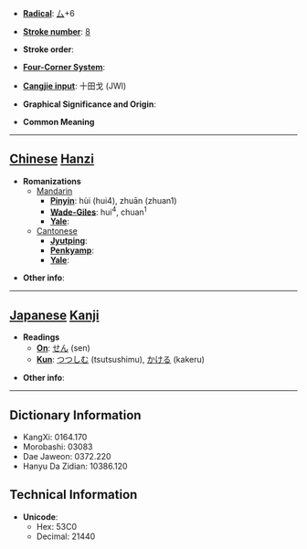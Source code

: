* '''[[Wiktionary:Chinese radical index| Radical]]''': [[Wiktionary:Chinese radical index 厶|厶]]+6

* '''[[Wiktionary:Chinese total strokes index|Stroke number]]''': [[Wiktionary:Chinese total strokes index 8|8]]

* '''Stroke order''': 

* '''[[Wiktionary:Chinese four corner index|Four-Corner System]]''': 

* '''[[Wiktionary:Chinese Cangjie index|Cangjie input]]''': 十田戈 (JWI)

* '''Graphical Significance and Origin''': 

* '''Common Meaning'''

----

== [[Chinese]] [[Hanzi]] ==

* '''Romanizations'''
** [[Mandarin]]
*** '''[[Pinyin]]''': hùi (hui4), zhuān (zhuan1)
*** '''[[Wade-Giles]]''': hui<sup>4</sup>, chuan<sup>1</sup>
*** '''[[Yale]]''': 
**[[Cantonese]]
***'''[[Jyutping]]''':
***'''[[Penkyamp]]''': 
***'''[[Yale]]''': 

* '''Other info''': 

----

== [[Japanese]] [[Kanji]] ==

* '''Readings'''
** '''[[On]]''': [[せん]] (sen)
** '''[[Kun]]''': [[つつしむ]] (tsutsushimu), [[かける]] (kakeru)

* '''Other info''':  

----

== Dictionary Information ==

* KangXi: 0164.170
* Morobashi: 03083
* Dae Jaweon: 0372.220
* Hanyu Da Zidian: 10386.120

== Technical Information ==

* '''Unicode''':
** Hex: 53C0
** Decimal: 21440
